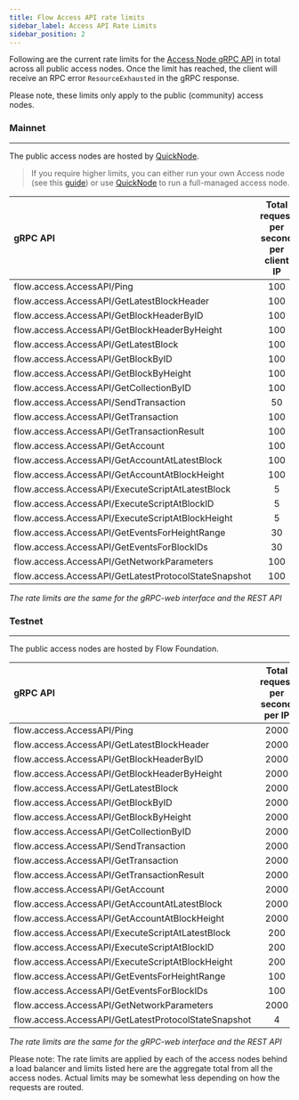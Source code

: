 ```yaml
---
title: Flow Access API rate limits
sidebar_label: Access API Rate Limits
sidebar_position: 2
---
```


Following are the current rate limits for the [Access Node gRPC API](./access-api.mdx) in total across all public access nodes.
Once the limit has reached, the client will receive an RPC error `ResourceExhausted` in the gRPC response.

Please note, these limits only apply to the public (community) access nodes.

### Mainnet

---

The public access nodes are hosted by [QuickNode](https://www.quicknode.com/chains/flow).

> If you require higher limits, you can either run your own Access node (see this [guide](../node-operation/access-node-setup.md)) or use [QuickNode](https://www.quicknode.com/chains/flow) to run a full-managed access node.


|                 gRPC API                             | Total request per second per client IP        |
|:-----------------------------------------------------|:---------------------------------------------:|
| flow.access.AccessAPI/Ping                           |                   100                         |
| flow.access.AccessAPI/GetLatestBlockHeader           |                   100                         |
| flow.access.AccessAPI/GetBlockHeaderByID             |                   100                         |
| flow.access.AccessAPI/GetBlockHeaderByHeight         |                   100                         |
| flow.access.AccessAPI/GetLatestBlock                 |                   100                         |
| flow.access.AccessAPI/GetBlockByID                   |                   100                         |
| flow.access.AccessAPI/GetBlockByHeight               |                   100                         |
| flow.access.AccessAPI/GetCollectionByID              |                   100                         |
| flow.access.AccessAPI/SendTransaction                |                   50                          |
| flow.access.AccessAPI/GetTransaction                 |                   100                         |
| flow.access.AccessAPI/GetTransactionResult           |                   100                         |
| flow.access.AccessAPI/GetAccount                     |                   100                         |
| flow.access.AccessAPI/GetAccountAtLatestBlock        |                   100                         |
| flow.access.AccessAPI/GetAccountAtBlockHeight        |                   100                         |
| flow.access.AccessAPI/ExecuteScriptAtLatestBlock     |                   5                           |
| flow.access.AccessAPI/ExecuteScriptAtBlockID         |                   5                           |
| flow.access.AccessAPI/ExecuteScriptAtBlockHeight     |                   5                           |
| flow.access.AccessAPI/GetEventsForHeightRange        |                   30                          |
| flow.access.AccessAPI/GetEventsForBlockIDs           |                   30                          |
| flow.access.AccessAPI/GetNetworkParameters           |                   100                         |
| flow.access.AccessAPI/GetLatestProtocolStateSnapshot |                   100                         |


_The rate limits are the same for the gRPC-web interface and the REST API_


### Testnet

---


The public access nodes are hosted by Flow Foundation.

|                 gRPC API                             | Total request per second per IP               |
|:-----------------------------------------------------|:---------------------------------------------:|
| flow.access.AccessAPI/Ping                           |                   2000                        |
| flow.access.AccessAPI/GetLatestBlockHeader           |                   2000                        |
| flow.access.AccessAPI/GetBlockHeaderByID             |                   2000                        |
| flow.access.AccessAPI/GetBlockHeaderByHeight         |                   2000                        |
| flow.access.AccessAPI/GetLatestBlock                 |                   2000                        |
| flow.access.AccessAPI/GetBlockByID                   |                   2000                        |
| flow.access.AccessAPI/GetBlockByHeight               |                   2000                        |
| flow.access.AccessAPI/GetCollectionByID              |                   2000                        |
| flow.access.AccessAPI/SendTransaction                |                   2000                        |
| flow.access.AccessAPI/GetTransaction                 |                   2000                        |
| flow.access.AccessAPI/GetTransactionResult           |                   2000                        |
| flow.access.AccessAPI/GetAccount                     |                   2000                        |
| flow.access.AccessAPI/GetAccountAtLatestBlock        |                   2000                        |
| flow.access.AccessAPI/GetAccountAtBlockHeight        |                   2000                        |
| flow.access.AccessAPI/ExecuteScriptAtLatestBlock     |                   200                         |
| flow.access.AccessAPI/ExecuteScriptAtBlockID         |                   200                         |
| flow.access.AccessAPI/ExecuteScriptAtBlockHeight     |                   200                         |
| flow.access.AccessAPI/GetEventsForHeightRange        |                   100                         |
| flow.access.AccessAPI/GetEventsForBlockIDs           |                   100                         |
| flow.access.AccessAPI/GetNetworkParameters           |                   2000                        |
| flow.access.AccessAPI/GetLatestProtocolStateSnapshot |                   4                          |

_The rate limits are the same for the gRPC-web interface and the REST API_

Please note: The rate limits are applied by each of the access nodes behind a load balancer and limits listed here are the aggregate total from all the access nodes. Actual limits may be somewhat less depending on how the requests are routed.
